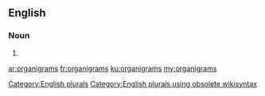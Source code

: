 ==English==

===Noun===
{{head|en}}

# {{plural of|organigram}}

[[Category:English plurals]][[Category:English plurals using obsolete wikisyntax]]

[[ar:organigrams]]
[[fr:organigrams]]
[[ku:organigrams]]
[[my:organigrams]]